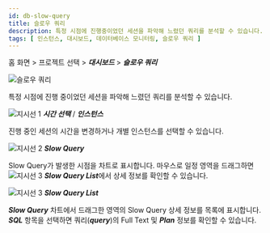 ```yaml
---
id: db-slow-query
title: 슬로우 쿼리
description: 특정 시점에 진행중이었던 세션을 파악해 느렸던 쿼리를 분석할 수 있습니다.
tags: [ 인스턴스, 대시보드, 데이터베이스 모니터링, 슬로우 쿼리 ]
---
```


홈 화면 > 프로젝트 선택 > ***대시보드*** > ***슬로우 쿼리***

![슬로우 쿼리](/img/db-slow-query.png)

특정 시점에 진행 중이었던 세션을 파악해 느렸던 쿼리를 분석할 수 있습니다.

![지시선 1](/img/number-01.png) ***시간 선택*** / ***인스턴스***

진행 중인 세션의 시간을 변경하거나 개별 인스턴스를 선택할 수 있습니다.

![지시선 2](/img/number-02.png) ***Slow Query***

Slow Query가 발생한 시점을 차트로 표시합니다. 마우스로 일정 영역을 드래그하면 ![지시선 3](/img/number-03.png) ***Slow Query List***에서 상세 정보를 확인할 수 있습니다.

![지시선 3](/img/number-03.png) ***Slow Query List***

***Slow Query*** 차트에서 드래그한 영역의 Slow Query 상세 정보를 목록에 표시합니다. ***SQL*** 항목을 선택하면 쿼리(***query***)의 Full Text 및 ***Plan*** 정보를 확인할 수 있습니다.